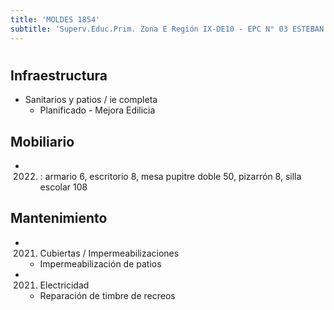 ```yaml
---
title: 'MOLDES 1854'
subtitle: 'Superv.Educ.Prim. Zona E Región IX-DE10 - EPC N° 03 ESTEBAN ECHEVERRIA'
---
```


#
## Infraestructura

* Sanitarios y patios / ie completa 
    + Planificado - Mejora Edilicia 


## Mobiliario

*  (2022) : armario 6, escritorio 8, mesa pupitre doble 50, pizarrón 8, silla escolar 108 





## Mantenimiento

*  (2021) Cubiertas / Impermeabilizaciones 
    + Impermeabilización de patios

*  (2021) Electricidad 
    + Reparación de timbre de recreos







